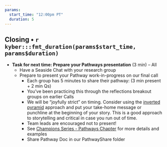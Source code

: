 ```yaml
---
params: 
  start_time: "12:00pm PT"
  duration: 5
---
```


## Closing • `r kyber:::fmt_duration(params$start_time, params$duration)`

-   **Task for next time: Prepare your Pathways presentation** (3 min) – All
    -   Have a Seaside Chat with your research group
    -   Prepare to present your Pathway work-in-progress on our final call
        -   Each group has 5 minutes to share their pathway: (3 min present + 2 min Qs)
        -   You've been practicing this through the reflections breakout groups on earlier Calls
        -   We will be "joyfully strict" on timing. Consider using the [inverted pyramid](https://en.wikipedia.org/wiki/Inverted_pyramid_(journalism)) approach and put your take-home message or punchline at the beginning of your story. This is a good approach to storytelling and critical in case you run out of time.
        -   Team leads are encouraged not to present!
        -   See [Champions Series - Pathways Chapter](https://openscapes.github.io/series/core-lessons/pathways.html) for more details and examples
        -   Share Pathway Doc in our PathwayShare folder
